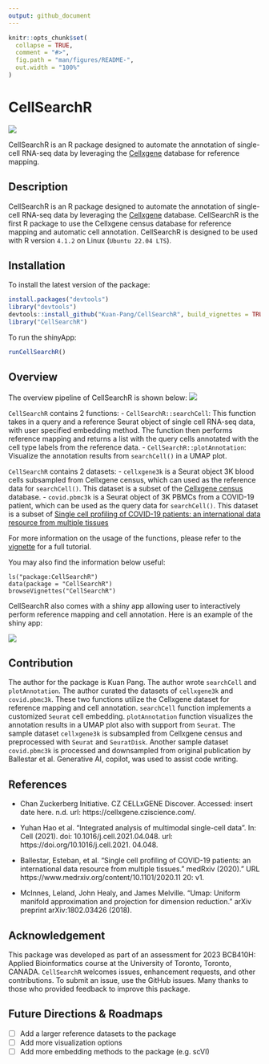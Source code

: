 ```yaml
---
output: github_document
---
```


<!-- README.md is generated from README.Rmd. Please edit that file -->

```r
knitr::opts_chunk$set(
  collapse = TRUE,
  comment = "#>",
  fig.path = "man/figures/README-",
  out.width = "100%"
)
```

# CellSearchR

![](./inst/extdata/cellsearchr.jpeg)

CellSearchR is an R package designed to automate the annotation of single-cell RNA-seq data by leveraging the [Cellxgene](https://chanzuckerberg.github.io/cellxgene-census/) database for reference mapping.


## Description

CellSearchR is an R package designed to automate the annotation of single-cell RNA-seq data by leveraging the [Cellxgene](https://chanzuckerberg.github.io/cellxgene-census/) database. CellSearchR is the first R package to use the Cellxgene census database for reference mapping and automatic cell annotation. CellSearchR is designed to be used with R version `4.1.2` on Linux (`Ubuntu 22.04 LTS`).

## Installation
To install the latest version of the package:
    
```r    
install.packages("devtools")
library("devtools")
devtools::install_github("Kuan-Pang/CellSearchR", build_vignettes = TRUE)
library("CellSearchR")
```

To run the shinyApp: 

```r    
runCellSearchR()
```

## Overview

The overview pipeline of CellSearchR is shown below:
![](./inst/extdata/pipeline.jpg)


`CellSearchR` contains 2 functions:
 - `CellSearchR::searchCell`: This function takes in a query and a reference Seurat object of single cell RNA-seq data, with user specified embedding method. The function then performs reference mapping and returns a list with the query cells annotated with the cell type labels from the reference data.
 - `CellSearchR::plotAnnotation`: Visualize the annotation results from `searchCell()` in a UMAP plot.
 


`CellSearchR` contains 2 datasets:
- `cellxgene3k` is a Seurat object 3K blood cells subsampled from Cellxgene census, which can used as the reference data for `searchCell()`. This dataset is a subset of the [Cellxgene census](https://chanzuckerberg.github.io/cellxgene-census/) database.
- `covid.pbmc3k`  is a Seurat object of 3K PBMCs from a COVID-19 patient, which can be used as the query data for `searchCell()`. This dataset is a subset of [Single cell profiling of COVID-19 patients: an international data resource from multiple tissues](https://www.medrxiv.org/content/10.1101/2020.11.20.20227355v1)


For more information on the usage of the functions, please refer to the [vignette](vignettes/Introduction_CellSearchR.Rmd) for a full tutorial. 


You may also find the information below useful:
```
ls("package:CellSearchR")
data(package = "CellSearchR") 
browseVignettes("CellSearchR")
```

CellSearchR also comes with a shiny app allowing user to interactively perform reference mapping and cell annotation. Here is an example of the shiny app:

![](./inst/extdata/shinyapp.jpg)


## Contribution

The author for the package is Kuan Pang. The author wrote `searchCell` and `plotAnnotation`. The author curated the datasets of `cellxgene3k` and `covid.pbmc3k`. These two functions utilize the Cellxgene dataset for reference mapping and cell annotation. `searchCell` function implements a customized `Seurat` cell embedding. `plotAnnotation` function visualizes the annotation results in a UMAP plot also with support from `Seurat`. The sample dataset `cellxgene3k` is subsampled from Cellxgene census and preprocessed with `Seurat` and `SeuratDisk`. Another sample dataset `covid.pbmc3k` is processed and downsampled from original publication by Ballestar et al. Generative AI, copilot, was used to assist code writing.

## References

- Chan Zuckerberg Initiative. CZ CELLxGENE Discover. Accessed: insert date here. n.d. url: https://cellxgene.cziscience.com/.

- Yuhan Hao et al. “Integrated analysis of multimodal single-cell data”. In: Cell (2021). doi: 10.1016/j.cell.2021.04.048. url: https://doi.org/10.1016/j.cell.2021. 04.048.

- Ballestar, Esteban, et al. "Single cell profiling of COVID-19 patients: an international data resource from multiple tissues.” medRxiv (2020)." URL https://www.medrxiv.org/content/10.1101/2020.11 20: v1.

- McInnes, Leland, John Healy, and James Melville. "Umap: Uniform manifold approximation and projection for dimension reduction." arXiv preprint arXiv:1802.03426 (2018).

## Acknowledgement
This package was developed as part of an assessment for 2023 BCB410H: Applied Bioinformatics course at the University of Toronto, Toronto, CANADA. `CellSearchR` welcomes issues, enhancement requests, and other contributions. To submit an issue, use the GitHub issues. Many thanks to those who provided feedback to improve this package.

## Future Directions & Roadmaps
- [ ] Add a larger reference datasets to the package
- [ ] Add more visualization options
- [ ] Add more embedding methods to the package (e.g. scVI)
